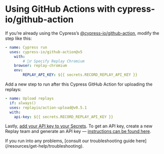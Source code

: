 
# Using GitHub Actions with cypress-io/github-action

If you’re already using the Cypress’s [@cypress-io/github-action](https://github.com/cypress-io/github-action), modify the step like this:

```yaml
- name: Cypress run
  uses: cypress-io/github-action@v5
	with:
		# 🙋‍♂️ Specify Replay Chromium
    browser: replay-chromium
	env:
		REPLAY_API_KEY: ${{ secrets.RECORD_REPLAY_API_KEY }}
```

Add a new step to run after this Cypress GitHub Action for uploading the replays:

```yaml
- name: Upload replays
  if: always()
  uses: replayio/action-upload@v0.5.1
  with:
    api-key: ${{ secrets.RECORD_REPLAY_API_KEY }}
```

Lastly, [add your API key to your Secrets](https://docs.github.com/en/codespaces/managing-codespaces-for-your-organization/managing-encrypted-secrets-for-your-repository-and-organization-for-github-codespaces#adding-secrets-for-a-repository). To get an API key, create a new Replay team and generate an API key — [instructions can be found here](/getting-started/teams-admin/setting-up-a-team#api-keys).

<Callout type="info" emoji="⚠️">
 If you run into any problems, [consult our troubleshooting guide here](/resources/get-help/troubleshooting).
</Callout>